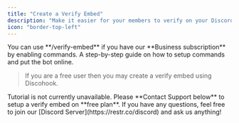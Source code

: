 ```yaml
---
title: "Create a Verify Embed"
description: "Make it easier for your members to verify on your Discord Server."
icon: "border-top-left"
---
```


<Warning>
    You can use **/verify-embed** if you have our **Business subscription** by enabling commands.
    <Card title="How to setup commands" icon="terminal" href="/guides/setup-commands">
        A step-by-step guide on how to setup commands and put the bot online.
    </Card>
</Warning>

> If you are a free user then you may create a verify embed using Discohook.

<Warning>
    Tutorial is not currently unavailable. Please **Contact Support below** to setup a verify embed on **free plan**.
</Warning>

<Info>
  <Card title="Any Questions?" icon="question" href="https://restr.co/discord">
    If you have any questions, feel free to join our [Discord Server](https://restr.co/discord) and ask us anything!
  </Card>
</Info>
